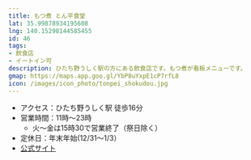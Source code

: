 ```yaml
---
title: もつ煮 とん平食堂
lat: 35.99878934195608
lng: 140.15298144585455
id: 46
tags:
- 飲食店
- イートイン可
description: ひたち野うしく駅の方にある飲食店です。もつ煮が看板メニューです。
gmap: https://maps.app.goo.gl/YbP8uYxpE1cP7rfL8
icon: /images/icon_photo/tonpei_shokudou.jpg
---
```


<LinkedImage
  src="/images/photos/tonpei_shokudou-sign.jpg"
  href="/photo_pages/tonpei_shokudou-sign"
/>

- アクセス：ひたち野うしく駅 徒歩16分
- 営業時間：11時～23時
  - 火～金は15時30で営業終了（祭日除く）
- 定休日：年末年始(12/31～1/3）
- [公式サイト](http://www.tonpei.jp/)

<LinkedImage
  src="/images/photos/tonpei_shokudou-menu.jpg"
  href="/photo_pages/tonpei_shokudou-menu"
/>

